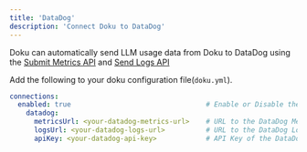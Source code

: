 ```yaml
---
title: 'DataDog'
description: 'Connect Doku to DataDog'
---
```


Doku can automatically send LLM usage data from Doku to DataDog using the [Submit Metrics API](https://docs.datadoghq.com/api/latest/metrics/#submit-metrics) and [Send Logs API](https://docs.datadoghq.com/api/latest/logs/#send-logs)

Add the following to your doku configuration file(`doku.yml`).

```yaml doku.yml
connections:
  enabled: true                                 # Enable or Disable the Observability Platform, Example: true
    datadog:
      metricsUrl: <your-datadog-metrics-url>    # URL to the DataDog Metrics API
      logsUrl: <your-datadog-logs-url>          # URL to the DataDog Logs API
      apiKey: <your-datadog-api-key>            # API Key of the DataDog Account
```